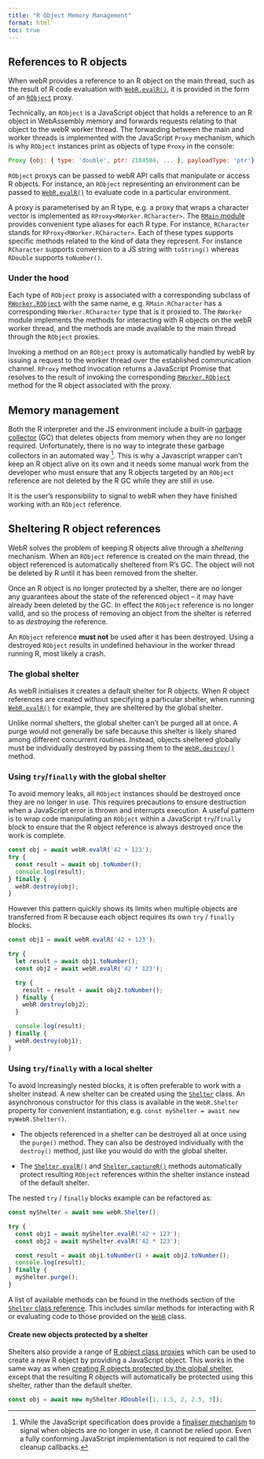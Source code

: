 ```yaml
---
title: "R Object Memory Management"
format: html
toc: true
---
```


## References to R objects

When webR provides a reference to an R object on the main thread, such as the result of R code evaluation with [`WebR.evalR()`](api/js/classes/WebR.WebR.md#evalr), it is provided in the form of an [`RObject`](api/js/modules/RMain.md#robject) proxy.

Technically, an `RObject` is a JavaScript object that holds a reference to an R object in WebAssembly memory and forwards requests relating to that object to the webR worker thread. The forwarding between the main and worker threads is implemented with the JavaScript `Proxy` mechanism, which is why `RObject` instances print as objects of type `Proxy` in the console:

``` javascript
Proxy {obj: { type: 'double', ptr: 2184504, ... }, payloadType: 'ptr'}
```

`RObject` proxys can be passed to webR API calls that manipulate or access R objects. For instance, an `RObject` representing an environment can be passed to [`WebR.evalR()`](api/js/classes/WebR.WebR.md#evalr) to evaluate code in a particular environment.

A proxy is parameterised by an R type, e.g. a proxy that wraps a character vector is implemented as `RProxy<RWorker.RCharacter>`. The [`RMain` module](api/js/modules/RMain.md) provides convenient type aliases for each R type. For instance, `RCharacter` stands for `RProxy<RWorker.RCharacter>`. Each of these types supports specific methods related to the kind of data they represent. For instance `RCharacter` supports conversion to a JS string with `toString()` whereas `RDouble` supports `toNumber()`.

### Under the hood

Each type of `RObject` proxy is associated with a corresponding subclass of [`RWorker.RObject`](api/js/classes/RWorker.RObject.md) with the same name, e.g. `RMain.RCharacter` has a corresponding `RWorker.RCharacter` type that is it proxied to. The `RWorker` module implements the methods for interacting with R objects on the webR worker thread, and the methods are made available to the main thread through the `RObject` proxies.

Invoking a method on an `RObject` proxy is automatically handled by webR by issuing a request to the worker thread over the established communication channel. `RProxy` method invocation returns a JavaScript Promise that resolves to the result of invoking the corresponding [`RWorker.RObject`](api/js/classes/RWorker.RObject.md) method for the R object associated with the proxy.

## Memory management

Both the R interpreter and the JS environment include a built-in [garbage collector](https://en.wikipedia.org/wiki/Garbage_collection_(computer_science)) (GC) that deletes objects from memory when they are no longer required. Unfortunately, there is no way to integrate these garbage collectors in an automated way [^gc-integration]. This is why a Javascript wrapper can't keep an R object alive on its own and it needs some manual work from the developer who must ensure that any R objects targeted by an `RObject` reference are not deleted by the R GC while they are still in use.

[^gc-integration]: While the JavaScript specification does provide a [finaliser mechanism](https://developer.mozilla.org/en-US/docs/Web/JavaScript/Reference/Global_Objects/FinalizationRegistry) to signal when objects are no longer in use, it cannot be relied upon. Even a fully conforming JavaScript implementation is not required to call the cleanup callbacks.

::: callout-note
It is the user's responsibility to signal to webR when they have finished working with an `RObject` reference.
:::

## Sheltering R object references {#shelter}

WebR solves the problem of keeping R objects alive through a *sheltering* mechanism. When an `RObject` reference is created on the main thread, the object referenced is automatically sheltered from R's GC. The object will not be deleted by R until it has been removed from the shelter.

Once an R object is no longer protected by a shelter, there are no longer any guarantees about the state of the referenced object -- it may have already been deleted by the GC. In effect the `RObject` reference is no longer valid, and so the process of removing an object from the shelter is referred to as *destroying* the reference.

::: callout-warning
An `RObject` reference **must not** be used after it has been destroyed. Using a destroyed `RObject` results in undefined behaviour in the worker thread running R, most likely a crash.
:::

### The global shelter

As webR initialises it creates a default shelter for R objects. When R object references are created without specifying a particular shelter, when running [`WebR.evalR()`](api/js/classes/WebR.WebR.md#evalr) for example, they are sheltered by the global shelter.

Unlike normal shelters, the global shelter can't be purged all at once. A purge would not generally be safe because this shelter is likely shared among different concurrent routines. Instead, objects sheltered globally must be individually destroyed by passing them to the [`WebR.destroy()`](api/js/classes/WebR.WebR.md#destroy) method.

### Using `try`/`finally` with the global shelter

To avoid memory leaks, all `RObject` instances should be destroyed once they are no longer in use. This requires precautions to ensure destruction when a JavaScript error is thrown and interrupts execution. A useful pattern is to wrap code manipulating an `RObject` within a JavaScript `try`/`finally` block to ensure that the R object reference is always destroyed once the work is complete.

``` javascript
const obj = await webR.evalR('42 + 123');
try {
  const result = await obj.toNumber();
  console.log(result);
} finally {
  webR.destroy(obj);
}
```

However this pattern quickly shows its limits when multiple objects are transferred from R because each object requires its own `try` / `finally` blocks.

``` javascript
const obj1 = await webR.evalR('42 + 123');

try {
  let result = await obj1.toNumber();
  const obj2 = await webR.evalR('42 * 123');

  try {
    result = result + await obj2.toNumber();
  } finally {
    webR.destroy(obj2);
  }

  console.log(result);
} finally {
  webR.destroy(obj1);
}
```

### Using `try`/`finally` with a local shelter

To avoid increasingly nested blocks, it is often preferable to work with a shelter instead. A new shelter can be created using the [`Shelter`](api/js/classes/WebR.Shelter.md) class. An asynchronous constructor for this class is available in the `WebR.Shelter` property for convenient instantiation, e.g. `const myShelter = await new myWebR.Shelter()`.

- The objects referenced in a shelter can be destroyed all at once using the `purge()` method. They can also be destroyed individually with the `destroy()` method, just like you would do with the global shelter.

- The [`Shelter.evalR()`](api/js/classes/WebR.Shelter.md#evalr) and [`Shelter.captureR()`](api/js/classes/WebR.Shelter.md#capturer) methods automatically protect resulting `RObject` references within the shelter instance instead of the default shelter.

The nested `try` / `finally` blocks example can be refactored as:

```javascript
const myShelter = await new webR.Shelter();

try {
  const obj1 = await myShelter.evalR('42 + 123');
  const obj2 = await myShelter.evalR('42 * 123');

  const result = await obj1.toNumber() + await obj2.toNumber();
  console.log(result);
} finally {
  myShelter.purge();
}
```

A list of available methods can be found in the methods section of the [`Shelter` class reference](api/js/classes/WebR.Shelter.md#methods). This includes similar methods for interacting with R or evaluating code to those provided on the [`WebR`](api/js/classes/WebR.WebR.md#methods) class.

#### Create new objects protected by a shelter

Shelters also provide a range of [R object class proxies](api/js/classes/WebR.Shelter.md#properties) which can be used to create a new R object by providing a JavaScript object. This works in the same way as when [creating R objects protected by the global shelter](convert-js-to-r.qmd#creating-an-r-object-with-specific-type), except that the resulting R objects will automatically be protected using this shelter, rather than the default shelter.

``` javascript
const obj = await new myShelter.RDouble([1, 1.5, 2, 2.5, 3]);
```
